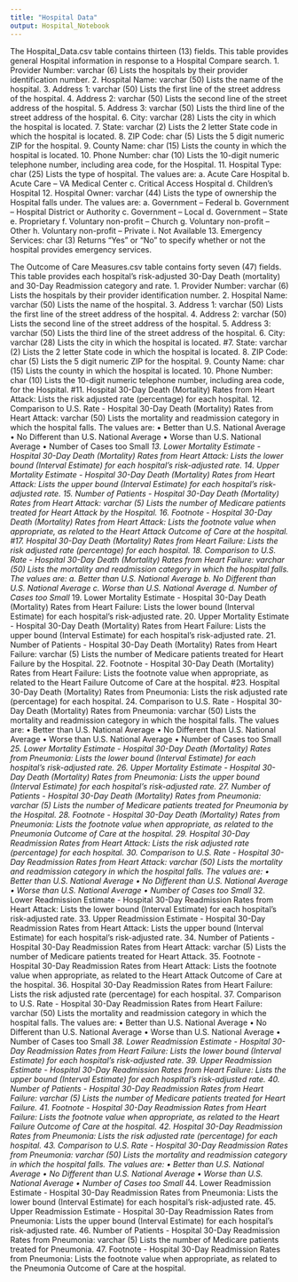 ```yaml
---
title: "Hospital Data"
output: Hospital_Notebook
---
```


<!-- 11. Hospital_Data.csv -->

The Hospital_Data.csv table contains thirteen (13) fields. This table provides general Hospital information in response to a Hospital Compare search.
1. Provider Number: varchar (6) Lists the hospitals by their provider identification number.
2. Hospital Name: varchar (50) Lists the name of the hospital.
3. Address 1: varchar (50) Lists the first line of the street address of the hospital.
4. Address 2: varchar (50) Lists the second line of the street address of the hospital.
5. Address 3: varchar (50) Lists the third line of the street address of the hospital.
6. City: varchar (28) Lists the city in which the hospital is located.
7. State: varchar (2) Lists the 2 letter State code in which the hospital is located.
8. ZIP Code: char (5) Lists the 5 digit numeric ZIP for the hospital.
9. County Name: char (15) Lists the county in which the hospital is located.
10. Phone Number: char (10) Lists the 10-digit numeric telephone number, including area code, for the Hospital.
11. Hospital Type: char (25) Lists the type of hospital. The values are:
a. Acute Care Hospital
b. Acute Care – VA Medical Center
c. Critical Access Hospital
d. Children’s Hospital
12. Hospital Owner: varchar (44) Lists the type of ownership the Hospital falls under. The values are:
a. Government – Federal
b. Government – Hospital District or Authority
c. Government – Local
d. Government – State
e. Proprietary
f. Voluntary non-profit – Church
g. Voluntary non-profit – Other
h. Voluntary non-profit – Private
i. Not Available
13. Emergency Services: char (3) Returns “Yes” or “No” to specify whether or not the hospital provides emergency services.

<!-- 19. Outcome of Care Measures.csv -->

The Outcome of Care Measures.csv table contains forty seven (47) fields. This table provides each hospital’s risk-adjusted 30-Day Death (mortality) and 30-Day Readmission category and rate.
1. Provider Number: varchar (6) Lists the hospitals by their provider identification number.
2. Hospital Name: varchar (50) Lists the name of the hospital.
3. Address 1: varchar (50) Lists the first line of the street address of the hospital.
4. Address 2: varchar (50) Lists the second line of the street address of the hospital.
5. Address 3: varchar (50) Lists the third line of the street address of the hospital.
6. City: varchar (28) Lists the city in which the hospital is located.
#7. State: varchar (2) Lists the 2 letter State code in which the hospital is located.
8. ZIP Code: char (5) Lists the 5 digit numeric ZIP for the hospital.
9. County Name: char (15) Lists the county in which the hospital is located.
10. Phone Number: char (10) Lists the 10-digit numeric telephone number, including area code, for the Hospital.
#11. Hospital 30-Day Death (Mortality) Rates from Heart Attack: Lists the risk adjusted rate (percentage) for each hospital.
12. Comparison to U.S. Rate - Hospital 30-Day Death (Mortality) Rates from Heart
Attack: varchar (50) Lists the mortality and readmission category in which the hospital falls. The values are:
• Better than U.S. National Average
• No Different than U.S. National Average
• Worse than U.S. National Average
• Number of Cases too Small*
13. Lower Mortality Estimate - Hospital 30-Day Death (Mortality) Rates from Heart Attack: Lists the lower bound (Interval Estimate) for each hospital’s risk-adjusted rate.
14. Upper Mortality Estimate - Hospital 30-Day Death (Mortality) Rates from Heart Attack: Lists the upper bound (Interval Estimate) for each hospital’s risk-adjusted rate.
15. Number of Patients - Hospital 30-Day Death (Mortality) Rates from Heart Attack: varchar (5) Lists the number of Medicare patients treated for Heart Attack by the Hospital.
16. Footnote - Hospital 30-Day Death (Mortality) Rates from Heart Attack: Lists the footnote value when appropriate, as related to the Heart Attack Outcome of Care at the hospital.
#17. Hospital 30-Day Death (Mortality) Rates from Heart Failure: Lists the risk adjusted rate (percentage) for each hospital.
18. Comparison to U.S. Rate - Hospital 30-Day Death (Mortality) Rates from Heart Failure: varchar (50) Lists the mortality and readmission category in which the hospital falls. The values are:
a. Better than U.S. National Average
b. No Different than U.S. National Average
c. Worse than U.S. National Average
d. Number of Cases too Small*
19. Lower Mortality Estimate - Hospital 30-Day Death (Mortality) Rates from Heart Failure: Lists the lower bound (Interval Estimate) for each hospital’s risk-adjusted rate.
20. Upper Mortality Estimate - Hospital 30-Day Death (Mortality) Rates from Heart Failure: Lists the upper bound (Interval Estimate) for each hospital’s risk-adjusted rate.
21. Number of Patients - Hospital 30-Day Death (Mortality) Rates from Heart Failure: varchar (5) Lists the number of Medicare patients treated for Heart Failure by the Hospital.
22. Footnote - Hospital 30-Day Death (Mortality) Rates from Heart Failure: Lists the footnote value when appropriate, as related to the Heart Failure Outcome of Care at the hospital.
#23. Hospital 30-Day Death (Mortality) Rates from Pneumonia: Lists the risk adjusted rate (percentage) for each hospital.
24. Comparison to U.S. Rate - Hospital 30-Day Death (Mortality) Rates from Pneumonia: varchar (50) Lists the mortality and readmission category in which the hospital falls. The values are:
• Better than U.S. National Average
• No Different than U.S. National Average
• Worse than U.S. National Average
• Number of Cases too Small*
25. Lower Mortality Estimate - Hospital 30-Day Death (Mortality) Rates from Pneumonia: Lists the lower bound (Interval Estimate) for each hospital’s risk-adjusted rate.
26. Upper Mortality Estimate - Hospital 30-Day Death (Mortality) Rates from Pneumonia: Lists the upper bound (Interval Estimate) for each hospital’s risk-adjusted rate.
27. Number of Patients - Hospital 30-Day Death (Mortality) Rates from Pneumonia: varchar (5) Lists the number of Medicare patients treated for Pneumonia by the Hospital.
28. Footnote - Hospital 30-Day Death (Mortality) Rates from Pneumonia: Lists the footnote value when appropriate, as related to the Pneumonia Outcome of Care at the hospital.
29. Hospital 30-Day Readmission Rates from Heart Attack: Lists the risk adjusted rate (percentage) for each hospital.
30. Comparison to U.S. Rate - Hospital 30-Day Readmission Rates from Heart Attack: varchar (50) Lists the mortality and readmission category in which the hospital falls. The values are:
• Better than U.S. National Average
• No Different than U.S. National Average
• Worse than U.S. National Average
• Number of Cases too Small*
32. Lower Readmission Estimate - Hospital 30-Day Readmission Rates from Heart Attack: Lists the lower bound (Interval Estimate) for each hospital’s risk-adjusted rate.
33. Upper Readmission Estimate - Hospital 30-Day Readmission Rates from Heart Attack: Lists the upper bound (Interval Estimate) for each hospital’s risk-adjusted rate.
34. Number of Patients - Hospital 30-Day Readmission Rates from Heart Attack: varchar
(5) Lists the number of Medicare patients treated for Heart Attack.
35. Footnote - Hospital 30-Day Readmission Rates from Heart Attack: Lists the footnote value when appropriate, as related to the Heart Attack Outcome of Care at the hospital.
36. Hospital 30-Day Readmission Rates from Heart Failure: Lists the risk adjusted rate (percentage) for each hospital.
37. Comparison to U.S. Rate - Hospital 30-Day Readmission Rates from Heart Failure: varchar (50) Lists the mortality and readmission category in which the hospital falls. The values are:
• Better than U.S. National Average
• No Different than U.S. National Average
• Worse than U.S. National Average
• Number of Cases too Small*
38. Lower Readmission Estimate - Hospital 30-Day Readmission Rates from Heart Failure: Lists the lower bound (Interval Estimate) for each hospital’s risk-adjusted rate.
39. Upper Readmission Estimate - Hospital 30-Day Readmission Rates from Heart Failure: Lists the upper bound (Interval Estimate) for each hospital’s risk-adjusted rate.
40. Number of Patients - Hospital 30-Day Readmission Rates from Heart Failure: varchar
(5) Lists the number of Medicare patients treated for Heart Failure.
41. Footnote - Hospital 30-Day Readmission Rates from Heart Failure: Lists the footnote value when appropriate, as related to the Heart Failure Outcome of Care at the hospital.
42. Hospital 30-Day Readmission Rates from Pneumonia: Lists the risk adjusted rate (percentage) for each hospital.
43. Comparison to U.S. Rate - Hospital 30-Day Readmission Rates from Pneumonia: varchar (50) Lists the mortality and readmission category in which the hospital falls. The values are:
• Better than U.S. National Average
• No Different than U.S. National Average
• Worse than U.S. National Average
• Number of Cases too Small*
44. Lower Readmission Estimate - Hospital 30-Day Readmission Rates from Pneumonia: Lists the lower bound (Interval Estimate) for each hospital’s risk-adjusted rate.
45. Upper Readmission Estimate - Hospital 30-Day Readmission Rates from Pneumonia: Lists the upper bound (Interval Estimate) for each hospital’s risk-adjusted rate.
46. Number of Patients - Hospital 30-Day Readmission Rates from Pneumonia: varchar
(5) Lists the number of Medicare patients treated for Pneumonia.
47. Footnote - Hospital 30-Day Readmission Rates from Pneumonia: Lists the footnote value when appropriate, as related to the Pneumonia Outcome of Care at the hospital.
